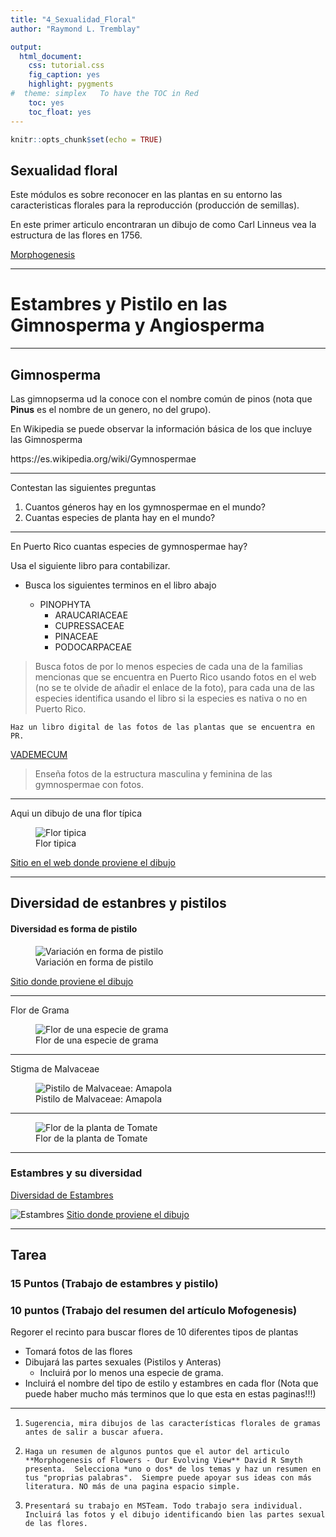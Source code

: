 ```yaml
---
title: "4_Sexualidad_Floral"
author: "Raymond L. Tremblay"

output:
  html_document:
    css: tutorial.css
    fig_caption: yes
    highlight: pygments
#  theme: simplex   To have the TOC in Red
    toc: yes
    toc_float: yes
---
```


```r
knitr::opts_chunk$set(echo = TRUE)
```


## Sexualidad floral

Este módulos es sobre reconocer en las plantas en su entorno las caracteristicas florales para la reproducción (producción de semillas).


En este primer articulo encontraran un dibujo de como Carl Linneus vea la estructura de las flores en 1756.  

[Morphogenesis](PDF/Morphogenesis_of_Flowers--Our_Evolving_View.pdf)

***

# Estambres y Pistilo en las Gimnosperma y Angiosperma

***


## Gimnosperma

Las gimnopserma ud la conoce con el nombre común de pinos (nota que **Pinus** es el nombre de un genero, no del grupo).


En Wikipedia se puede observar la información básica de los que incluye las Gimnosperma

https://es.wikipedia.org/wiki/Gymnospermae


***


Contestan las siguientes preguntas

1. Cuantos géneros hay en los gymnospermae en el mundo?
2. Cuantas especies de planta hay en el mundo?

***

En Puerto Rico cuantas especies de gymnospermae hay?

 Usa el siguiente libro para contabilizar.
 
 - Busca los siguientes terminos en el libro abajo
 
    - PINOPHYTA
      - ARAUCARIACEAE
       - CUPRESSACEAE
        - PINACEAE
        - PODOCARPACEAE
        
>    Busca fotos de por lo menos especies de cada una de la familias mencionas que se encuentra en Puerto Rico usando fotos en el web (no se te olvide de añadir el enlace de la foto), para cada una de las especies identifica usando el libro si la especies es nativa o no en Puerto Rico.
    
    Haz un libro digital de las fotos de las plantas que se encuentra en PR.   
 
 
 [VADEMECUM](PDF/VADEMECUM.pdf)
 
 
>  Enseña fotos de la estructura masculina y feminina de las gymnospermae con fotos. 
 
***

Aqui un dibujo de una flor típica

![Flor tipica](Graficos/Flor_Tipica.jpg)

####### [Sitio en el web donde proviene el dibujo](https://www.google.ca/imgres?imgurl=https://letstalkscience.ca/sites/default/files/2020-06/parts_of_a_flower.png&imgrefurl=https://letstalkscience.ca/educational-resources/backgrounders/plant-reproduction&tbnid=B4pFmAATg73AvM&vet=1&docid=JdWAJpcEHHQvgM&w=1013&h=551&hl=en-ca&source=sh/x/im)





***



## Diversidad de estanbres y pistilos

#### Diversidad es forma de pistilo


![Variación en forma de pistilo](Graficos/Style_and_stigma_shape.png)


[Sitio donde proviene el dibujo](https://en.wikipedia.org/wiki/Stigma_(botany))

****



Flor de Grama

![Flor de una especie de grama](Graficos/Grass_flower.png)

****

Stigma de Malvaceae


![Pistilo de Malvaceae: Amapola](Graficos/hibiscus-pistil.jpeg)

***

![Flor de la planta de Tomate](Graficos/Tomato_flower.jpeg)

*** 
 
### Estambres y su diversidad


[Diversidad de Estambres](https://www.sciencedirect.com/topics/agricultural-and-biological-sciences/stamen)
 

![Estambres](Graficos/Stamens_Diversity.jpg)
[Sitio donde proviene el dibujo](https://www.sciencedirect.com/topics/pharmacology-toxicology-and-pharmaceutical-science/primulaceae)


***

## Tarea
### 15 Puntos (Trabajo de estambres y pistilo)
### 10 puntos (Trabajo del resumen del artículo Mofogenesis)


Regorer el recinto para buscar flores de 10 diferentes tipos de plantas

 - Tomará fotos de las flores
 - Dibujará las partes sexuales (Pistilos y Anteras)
    -  Incluirá por lo menos una especie de grama.
 - Incluirá el nombre del tipo de estilo y estambres en cada flor (Nota que puede haber mucho más terminos que lo que esta en estas paginas!!!)
  

***  
    
1.     Sugerencia, mira dibujos de las características florales de gramas antes de salir a buscar afuera.      
    
2.     Haga un resumen de algunos puntos que el autor del articulo **Morphogenesis of Flowers - Our Evolving View** David R Smyth presenta.  Selecciona *uno o dos* de los temas y haz un resumen en tus "proprias palabras".  Siempre puede apoyar sus ideas con más literatura. NO más de una pagina espacio simple.   

3.     Presentará su trabajo en MSTeam. Todo trabajo sera individual. Incluirá las fotos y el dibujo identificando bien las partes sexual de las flores. 


    